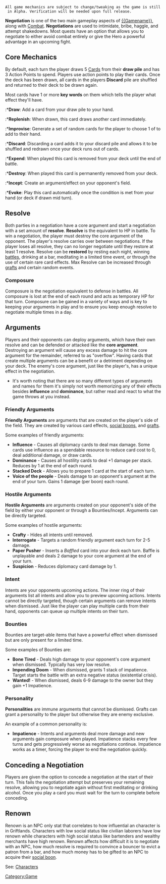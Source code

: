 {{stub}}

 All game mechanics are subject to change/tweaking as the game is still in Alpha. Verification will be needed upon full release.
{{Quote|This can go easy, or this can go hard.}}
'''Negotiation''' is one of the two main gameplay aspects of [[{{Gamename}}]], along with [[Battle|Combat]]. '''Negotiations''' are used to intimidate, bribe, haggle, and attempt shakedowns. Most quests have an option that allows you to negotiate to either avoid combat entirely or give the Hero a powerful advantage in an upcoming fight.

== Core Mechanics ==

By default, each turn the player draws 5 [[Cards]] from their '''draw pile''' and has 3 Action Points to spend. Players use action points to play their cards. Once the deck has been drawn, all cards in the players '''Discard''' pile are shuffled and returned to their deck to be drawn again.

Most cards have 1 or more '''key words''' on them which tells the player what effect they'll have.
:*'''Draw''': Add a card from your draw pile to your hand.
:*'''Replenish''': When drawn, this card draws another card immediately.
:*'''Improvise''': Generate a set of random cards for the player to choose 1 of to add to their hand.
:*'''Discard''': Discarding a card adds it to your discard pile and allows it to be shuffled and redrawn once your deck runs out of cards.
:*'''Expend''': When played this card is removed from your deck until the end of battle.
:*'''Destroy''': When played this card is permanently removed from your deck.
:*'''Incept''': Create an argument/effect on your opponent's field.
:*'''Evoke''': Play this card automatically once the condition is met from your hand (or deck if drawn mid turn).

== Resolve ==

Both parties in a negotiation have a core argument and start a negotiation with a set amount of '''resolve'''. '''Resolve''' is the equivalent to HP in battle.
To win a negotiation, the player must destroy the core argument of the opponent.
The player's resolve carries over between negotiations.
If the player loses all resolve, they can no longer negotiate until they restore at least 1 resolve. 
Resolve can be '''restored''' by resting each night, winning [[battle|battles]], drinking at a bar, meditating in a limited time event, or through the use of certain rare card effects.
Max Resolve can be increased through [[grafts]] and certain random events.

=== Composure ===

Composure is the negotiation equivalent to defense in battles. All composure is lost at the end of each round and acts as temporary HP for that turn. Composure can be gained in a variety of ways and is key to keeping your arguments in play and to ensure you keep enough resolve to negotiate multiple times in a day.

== Arguments ==

Players and their opponents can deploy arguments, which have their own resolve and can be defended or attacked like the '''core argument'''. Destroying an argument will cause any excess damage to hit the core argument for the remainder, referred to as "overflow". Having cards that create multiple arguments can be a benefit or a detriment depending on your deck. The enemy's core argument, just like the player's, has a unique effect in the negotiation.

*It's worth noting that there are so many different types of arguments and names for them it's simply not worth memorizing any of their effects besides '''influence''' and '''dominance''', but rather read and react to what the game throws at you instead.

=== Friendly Arguments ===

'''Friendly Arguments''' are arguments that are created on the player's side of the field. They are created by various card effects, [[relationships#banes and boons|social boons]], and [[grafts]].

Some examples of friendly arguments:
*'''Influence''' - Causes all diplomacy cards to deal max damage. Some cards use influence as a spendable resource to reduce card cost to 0, deal additional damage, or draw cards.
*'''Dominance''' - Causes all hostility cards to deal +1 damage per stack. Reduces by 1 at the end of each round.
*'''Stacked Deck''' - Allows you to prepare 1 card at the start of each turn.
*'''Voice of the people''' - Deals damage to an opponent's argument at the end of your turn. Gains 1 damage (per boon) each round.

=== Hostile Arguments ===

'''Hostile Arguments''' are arguments created on your opponent's side of the field by either your opponent or through a Bounties/Incept. Arguments can be directly targeted.

Some examples of hostile arguments:
*'''Crafty''' - Hides all intents until removed.
*'''Interrogate''' - Targets a random friendly argument each turn for 2-5 damage.
*'''Paper Pusher''' - Inserts a ''Baffled'' card into your deck each turn. Baffle is unplayable and deals 2 damage to your core argument at the end of your turn.
*'''Suspicion''' - Reduces diplomacy card damage by 1. 

=== Intent ===

Intents are your opponents upcoming actions. The inner ring of their arguments list all intents and allow you to preview upcoming actions. Intents cannot be directly targeted, though certain arguments can remove intents when dismissed. Just like the player can play multiple cards from their hand, opponents can queue up multiple intents on their turn.

=== Bounties ===

Bounties are target-able items that have a powerful effect when dismissed but are only present for a limited time. 

Some examples of Bounties are:
*'''Bone Tired''' - Deals high damage to your opponent's core argument when dismissed. Typically has very low resolve.
*'''Impending Doom''' - When dismissed, grants 1 stack of impatience. Target starts the battle with an extra negative status (existential crisis).
*'''Wanted!''' - When dismissed, deals 6-9 damage to the owner but they gain +1 Impatience.

=== Personality ===

'''Personalities''' are immune arguments that cannot be dismissed. Grafts can grant a personality to the player but otherwise they are enemy exclusive.

An example of a common personality is:
*'''Impatience''' - Intents and arguments deal more damage and new arguments gain composure when played. Impatience stacks every few turns and gets progressively worse as negotiations continue. Impatience works as a timer, forcing the player to end the negotiation quickly.

== Conceding a Negotiation ==

Players are given the option to concede a negotiation at the start of their turn. This fails the negotiation attempt but preserves your remaining resolve, allowing you to negotiate again without first meditating or drinking alcohol. Once you play a card you must wait for the turn to complete before conceding.

== Renown ==

Renown is an NPC only stat that correlates to how influential an character is in Griftlands. Characters with low social status like civilian laborers have low renown while characters with high social status like bartenders and wealthy merchants have high renown. Renown affects how difficult it is to negotiate with an NPC, how much resolve is required to convince a bouncer to evict a patron from a bar, and how much money has to be gifted to an NPC to acquire their [[Relationships#Banes and Boons|social boon]]. 

See: [[Characters#Generic NPCs|Characters]]

[[Category:Game]]